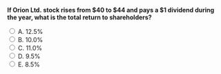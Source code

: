 ::: {.question-block}

<form onsubmit="event.preventDefault(); checkAnswer('module10_mcq_q92')" data-correct-answer="A">
<strong style="display: block;">If Orion Ltd. stock rises from $40 to $44 and pays a $1 dividend during the year, what is the total return to shareholders?</strong>

<label><input type="radio" name="module10_mcq_q92" value="A"> A. 12.5%</label><br>
<label><input type="radio" name="module10_mcq_q92" value="B"> B. 10.0%</label><br>
<label><input type="radio" name="module10_mcq_q92" value="C"> C. 11.0%</label><br>
<label><input type="radio" name="module10_mcq_q92" value="D"> D. 9.5%</label><br>
<label><input type="radio" name="module10_mcq_q92" value="E"> E. 8.5%</label><br>
</form>

<div id="feedback-module10_mcq_q92" class="feedback" data-status="" style="display:none;">
✅ A is correct. Total return = (44 − 40 + 1)/40 = 5/40 = 12.5%.
</div>

:::
